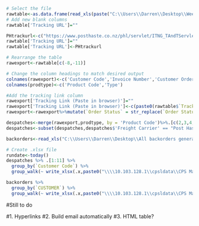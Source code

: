 ```{r Data.grab}
# Select the file
rawtable<-as.data.frame(read_xls(paste("C:\\Users\\Darren\\Desktop\\Weekly despatch - GENERAL.xls")))
# Add new blank columns
rawtable['Tracking URL']=""
```

```{r add.hardcode.values, include = FALSE}
PHtrackurl<-c("https://www.posthaste.co.nz/phl/servlet/ITNG_TAndTServlet?page=1&VCCA=Enabled&Key_Type=BarCode&barcode_data=")
rawtable['Tracking URL']=""
rawtable['Tracking URL']<-PHtrackurl

# Rearrange the table
rawexport<-rawtable[c(-8,-11)]

# Change the column headings to match desired output
colnames(rawexport)<-c('Customer Code','Invoice Number','Customer Order','Reference','Order Status','Invoice Date','Freight Carrier','Product Code','Description','Qty Shipped','Tracking Link (Paste in browser)')
colnames(prodtype)<-c('Product Code','Type')

#Add the tracking link column
rawexport['Tracking Link (Paste in browser)']=""
rawexport['Tracking Link (Paste in browser)']<-c(paste0(rawtable$`Tracking URL`,rawtable$`Consignment Number`))
rawexport<-rawexport%>%mutate(`Order Status` = str_replace(`Order Status`,"Entered","Part Shipped"))
```

```{r Despatches}
despatches<-merge(rawexport,prodtype, by = 'Product Code')%>%.[c(2,3,4,5,6,7,1,9,10,8,11,12)]
despatches<-subset(despatches,despatches$'Freight Carrier' == "Post Haste")%>%filter(.,Type != "I" & `Qty Shipped` > 0)
```

```{r Backorders}
backorders<-read_xls("C:\\Users\\Darren\\Desktop\\All backorders general.xls")%>%setnames(.,"...19","Customer Code")%>%.[c(1,3,5,6,7,11,18)]%>%as.data.frame(.)
```

```{r Export, include = FALSE}
# Create .xlsx file
rundate<-today()
despatches %>% .[1:11] %>%
  group_by(`Customer Code`) %>% 
  group_walk(~ write_xlsx(.x,paste0("\\\\10.103.128.1\\cpsldata\\CPS Master Docs\\CPS DAILY MASTER DOCS\\Weekly despatch report\\",.y$`Customer Code`," Weekly Despatch Report ",format(rundate, format="%d %m %Y"),".xlsx")))

backorders %>%
  group_by(`CUSTOMER`) %>% 
  group_walk(~ write_xlsx(.x,paste0("\\\\10.103.128.1\\cpsldata\\CPS Master Docs\\CPS DAILY MASTER DOCS\\Weekly despatch report\\",.y$`CUSTOMER`," Weekly Backorder Report ",format(rundate, format="%d %m %Y"),".xlsx")))

```

#Still to do

#1. Hyperlinks #2. Build email automatically #3. HTML table?
